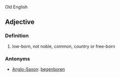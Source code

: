 Old English

==Adjective==

===Definition===
#low-born, not noble, common, country or free-born

===Antonyms===
*[[Anglo-Saxon]]: [[þegenboren]]
